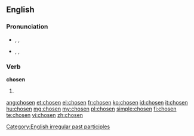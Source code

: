 ==English==

===Pronunciation===
* {{a|UK}} {{enPR|chōz'ən}}, {{IPA|/ˈtʃəʊ.zən/}}, {{SAMPA|/"tS@U.z@n/}}
*: {{rhymes|əʊzən}}
* {{a|US}} {{enPR|chōz'ən}}, {{IPA|/ˈtʃoʊ.zən/}}, {{SAMPA|/"tSoU.z@n/}}
*: {{audio|En-us-chosen.ogg|audio}}
*: {{rhymes|oʊzən}}

===Verb===
'''chosen'''

# {{past participle of|[[choose]]}}

[[Category:English irregular past participles]]

[[ang:chosen]]
[[et:chosen]]
[[el:chosen]]
[[fr:chosen]]
[[ko:chosen]]
[[id:chosen]]
[[it:chosen]]
[[hu:chosen]]
[[mg:chosen]]
[[my:chosen]]
[[pl:chosen]]
[[simple:chosen]]
[[fi:chosen]]
[[te:chosen]]
[[vi:chosen]]
[[zh:chosen]]